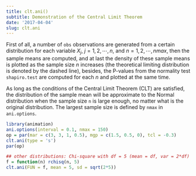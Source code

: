 ```yaml
---
title: clt.ani()
subtitle: Demonstration of the Central Limit Theorem
date: '2017-04-04'
slug: clt.ani
---
```


First of all, a number of `obs` observations are generated from a
certain distribution for each variable $X_j$, $j = 1, 2, \cdots, n$, and $n = 1, 2, \cdots, nmax$, then
the sample means are computed, and at last the density of these sample means
is plotted as the sample size $n$ increases (the theoretical limiting
distribution is denoted by the dashed line), besides, the P-values from the
normality test `shapiro.test` are computed for each $n$ and
plotted at the same time.

As long as the conditions of the Central Limit Theorem (CLT) are satisfied,
the distribution of the sample mean will be approximate to the Normal
distribution when the sample size `n` is large enough, no matter what is
the original distribution. The largest sample size is defined by `nmax`
in `ani.options`.

 
```r
library(animation)
ani.options(interval = 0.1, nmax = 150)
op = par(mar = c(3, 3, 1, 0.5), mgp = c(1.5, 0.5, 0), tcl = -0.3)
clt.ani(type = 's')
par(op)
```


 
```r
## other distributions: Chi-square with df = 5 (mean = df, var = 2*df)
f = function(n) rchisq(n, 5)
clt.ani(FUN = f, mean = 5, sd = sqrt(2*5))
```
